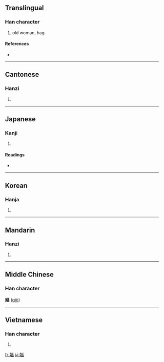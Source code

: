 {{also|妪}}
==Translingual==

===Han character===
{{Han char|rn=38|rad=女|as=11|sn=14|four=4141<sub>6</sub>|canj=女尸口口 (VSRR)|ids=⿰[[女]][[區]]}}

# old woman, hag

====References====
* {{Han ref|kx=0269.230|dkj=06640|dj=0537.130|hdz=21076.040|uh=5AD7|ud=23255|bh=B9E1|bd=47585}}

----

==Cantonese==

===Hanzi===
{{yue-hanzi|jyut=|y=yu2}}

# {{defn|Cantonese|sort=女11}}

----

==Japanese==

===Kanji===
{{ja-kanji|grade=|rs=女11}}

# {{defn|Japanese}}

====Readings====
* {{ja-readings|on=[[おう]] (ō), [[う]] (u)|kun=[[おうな]] (ouna), [[あたためる]] (atatameru)}}

----

==Korean==

===Hanja===
{{ko-hanja|hangeul=구|rv=gu|mr=ku}}

# {{defn|Korean|sort=女11}}

----

==Mandarin==

===Hanzi===
{{cmn-hanzi|sim=妪|pin=[[yǔ]] ([[yu3]]), [[yù]] ([[yu4]])|wg=yü<sup>3</sup>, yü<sup>4</sup>}}

# {{defn|Mandarin|sort=女11}}

----

==Middle Chinese==

===Han character===
'''嫗''' ([[qiò]])

----

==Vietnamese==

===Han character===
{{vi-hantu|[[ẩu]]|rs=女11}}

# {{defn|Vietnamese|sort=女11}}

[[fr:嫗]]
[[ja:嫗]]